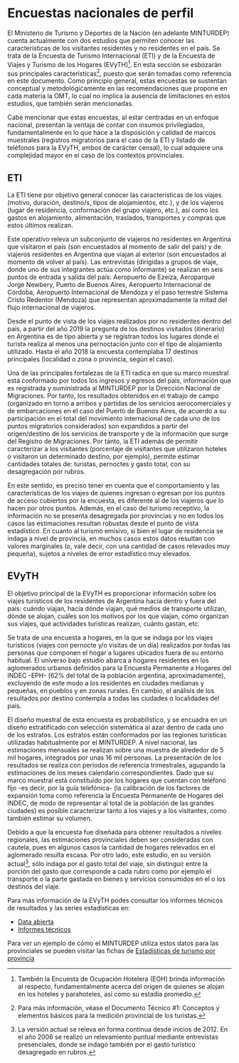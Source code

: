 # **Encuestas nacionales de perfil**

El Ministerio de Turismo y Deportes de la Nación (en adelante MINTURDEP) cuenta actualmente con dos estudios que permiten conocer las características de los visitantes residentes y no residentes en el país. Se trata de la Encuesta de Turismo Internacional (ETI) y de la Encuesta de Viajes y Turismo de los Hogares (EVyTH)[^encuestas_perfil-1]. En esta sección se esbozarán sus principales características[^encuestas_perfil-2], puesto que serán tomadas como referencia en este documento. Como principio general, estas encuestas se sustentan conceptual y metodológicamente en las recomendaciones que propone en cada materia la OMT, lo cual no implica la ausencia de limitaciones en estos estudios, que también serán mencionadas.

[^encuestas_perfil-1]: También la Encuesta de Ocupación Hotelera (EOH) brinda información al respecto, fundamentalmente acerca del origen de quienes se alojan en los hoteles y parahoteles, así como su estadía promedio.

[^encuestas_perfil-2]: Para más información, véase el Documento Técnico \#1: Conceptos y elementos básicos para la medición provincial de los turistas.

Cabe mencionar que estas encuestas, al estar centradas en un enfoque nacional, presentan la ventaja de contar con insumos privilegiados, fundamentalmente en lo que hace a la disposición y calidad de marcos muestrales (registros migratorios para el caso de la ETI y listado de teléfonos para la EVyTH, ambos de carácter censal), lo cual adquiere una complejidad mayor en el caso de los contextos provinciales.

## ETI

La ETI tiene por objetivo general conocer las características de los viajes (motivo, duración, destino/s, tipos de alojamientos, etc.), y de los viajeros (lugar de residencia, conformación del grupo viajero, etc.), así como los gastos en alojamiento, alimentación, traslados, transportes y compras que estos últimos realizan.

Este operativo releva un subconjunto de viajeros no residentes en Argentina que visitaron el país (son encuestados al momento de salir del país) y de viajeros residentes en Argentina que viajan al exterior (son encuestados al momento de volver al país). Las entrevistas (dirigidas a grupos de viaje, donde uno de sus integrantes actúa como informante) se realizan en seis puntos de entrada y salida del país: Aeropuerto de Ezeiza, Aeroparque Jorge Newbery, Puerto de Buenos Aires, Aeropuerto Internacional de Córdoba, Aeropuerto Internacional de Mendoza y el paso terrestre Sistema Cristo Redentor (Mendoza) que representan aproximadamente la mitad del flujo internacional de viajeros.

Desde el punto de vista de los viajes realizados por no residentes dentro del país, a partir del año 2019 la pregunta de los destinos visitados (itinerario) en Argentina es de tipo abierta y se registran todos los lugares donde el turista realiza al menos una pernoctación junto con el tipo de alojamiento utilizado. Hasta el año 2018 la encuesta contemplaba 17 destinos principales (localidad o zona o provincia, según el caso).

Una de las principales fortalezas de la ETI radica en que su marco muestral está conformado por todos los ingresos y egresos del país, información que es registrada y suministrada al MINTURDEP por la Dirección Nacional de Migraciones. Por tanto, los resultados obtenidos en el trabajo de campo (organizado en torno a arribos y partidas de los servicios aerocomerciales y de embarcaciones en el caso del Puerto de Buenos Aires, de acuerdo a su participación en el total del movimiento internacional de cada uno de los puntos migratorios considerados) son expandidos a partir del origen/destino de los servicios de transporte y de la información que surge del Registro de Migraciones. Por tanto, la ETI además de permitir caracterizar a los visitantes (porcentaje de visitantes que utilizaron hoteles o visitaron un determinado destino, por ejemplo), permite estimar cantidades totales de: turistas, pernoctes y gasto total, con su desagregación por rubros.

En este sentido, es preciso tener en cuenta que el comportamiento y las características de los viajes de quienes ingresan o egresan por los puntos de acceso cubiertos por la encuesta, es diferente al de los viajeros que lo hacen por otros puntos. Además, en el caso del turismo receptivo, la información no se presenta desagregada por provincias y no en todos los casos las estimaciones resultan robustas desde el punto de vista estadístico. En cuanto al turismo emisivo, si bien el lugar de residencia se indaga a nivel de provincia, en muchos casos estos datos resultan con valores marginales (o, vale decir, con una cantidad de casos relevados muy pequeña), sujetos a niveles de error estadístico muy elevados.

## EVyTH

El objetivo principal de la EVyTH es proporcionar información sobre los viajes turísticos de los residentes de Argentina hacia dentro y fuera del país: cuándo viajan, hacia dónde viajan, qué medios de transporte utilizan, dónde se alojan, cuáles son los motivos por los que viajan, cómo organizan sus viajes, qué actividades turísticas realizan, cuánto gastan, etc.

Se trata de una encuesta a hogares, en la que se indaga por los viajes turísticos (viajes con pernocte y/o visitas de un día) realizados por todas las personas que componen el hogar a lugares ubicados fuera de su entorno habitual. El universo bajo estudio abarca a hogares residentes en los aglomerados urbanos definidos para la Encuesta Permanente a Hogares del INDEC -EPH- (62% del total de la población argentina, aproximadamente), excluyendo de este modo a los residentes en ciudades medianas y pequeñas, en pueblos y en zonas rurales. En cambio, el análisis de los resultados por destino contempla a todas las ciudades o localidades del país.

El diseño muestral de esta encuesta es probabilístico, y se encuadra en un diseño estratificado con selección sistemática al azar dentro de cada uno de los estratos. Los estratos están conformados por las regiones turísticas utilizadas habitualmente por el MINTURDEP. A nivel nacional, las estimaciones mensuales se realizan sobre una muestra de alrededor de 5 mil hogares, integrados por unas 16 mil personas. La presentación de los resultados se realiza con períodos de referencia trimestrales, agupando la estimaciones de los meses calendario correspondientes. Dado que su marco muestral está constituido por los hogares que cuentan con teléfono fijo -es decir, por la guía telefónica- (la calibración de los factores de expansión toma como referencia la Encuesta Permanente de Hogares del INDEC, de modo de representar al total de la población de las grandes ciudades) es posible caracterizar tanto a los viajes y a los visitantes, como también estimar su volumen.

Debido a que la encuesta fue diseñada para obtener resultados a niveles regionales, las estimaciones provinciales deben ser consideradas con cautela, pues en algunos casos la cantidad de hogares relevados en el aglomerado resulta escasa. Por otro lado, este estudio, en su versión actual[^encuestas_perfil-3], sólo indaga por el gasto total del viaje, sin distinguir entre la porción del gasto que corresponde a cada rubro como por ejemplo el transporte o la parte gastada en bienes y servicios consumidos en el o los destinos del viaje.

[^encuestas_perfil-3]: La versión actual se releva en forma continua desde inicios de 2012. En el año 2006 se realizó un relevamiento puntual mediante entrevistas presenciales, donde se indagó también por el gasto turístico desagregado en rubros.

::: {.note}
Para más información de la EVyTH podes consultar los informes técnicos de resultados y las series estadísticas en:

- [Data abierta](http://datos.yvera.gob.ar/dataset/encuesta-viajes-turismo-hogares-evyth){target="_blank"}  
- [Informes técnicos](https://www.yvera.tur.ar/estadistica/informe/info/encuesta-de-viajes-y-turismo-de-los-hogares-evyth){target="_blank"} 

Para ver un ejemplo de cómo el MINTURDEP utiliza estos datos para las provinciales se pueden visitar las fichas de [Estadísticas de turismo por provincia](https://www.yvera.tur.ar/estadistica/informe/info/estadisticas-de-turismo-por-provincias){target="_blank"} 
:::


